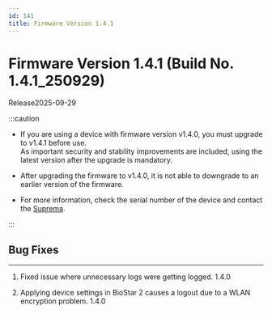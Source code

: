 ```yaml
---
id: 141
title: Firmware Version 1.4.1
---
```


# Firmware Version 1.4.1 (Build No. 1.4.1_250929)

Release<Separator/>2025-09-29

:::caution

- If you are using a device with firmware version v1.4.0, you must upgrade to v1.4.1 before use.<br/>As important security and stability improvements are included, using the latest version after the upgrade is mandatory.

- After upgrading the firmware to v1.4.0, it is not able to downgrade to an earlier version of the firmware.

- For more information, check the serial number of the device and contact the [Suprema](https://supremainc.com).

:::

## Bug Fixes

---

<BugLists>

1. Fixed issue where unnecessary logs were getting logged. <Badge>1.4.0</Badge>

1. Applying device settings in BioStar 2 causes a logout due to a WLAN encryption problem. <Badge>1.4.0</Badge>

</BugLists>
